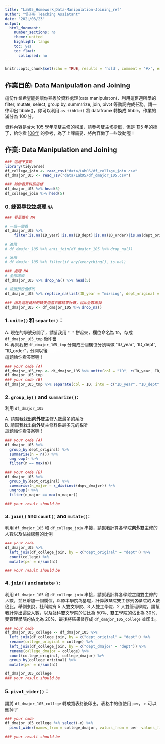 ```yaml
---
title: "Lab05_Homework_Data-Manipulation-Joining_ref"
author: "曾子軒 Teaching Assiatant"
date: "2021/03/23"
output:
  html_document:
    number_sections: no
    theme: united
    highlight: tango
    toc: yes
    toc_float:
      collapsed: no
---
```


```r
knitr::opts_chunk$set(echo = TRUE, results = 'hold', comment = '#>', error = TRUE)
```

## 作業目的: Data Manipulation and Joining

這份作業希望能夠讓你熟悉於資料處理(data manipulation)，利用這兩週所學的 filter, mutate, select, group by, summarize, join, pivot 等動詞完成任務。請一律印出 tibble()，你可以利用 `as_tibble()` 將 dataframe 轉換成 tibble。作業的滿分為 100 分。

資料內容是台大 105 學年度雙主修的榜單，請參考[雙主修榜單](https://reg227.aca.ntu.edu.tw/TMD/stuquery/doc/105%E9%9B%99%E4%B8%BB%E4%BF%AE%E6%A6%9C%E5%96%AE.pdf)，但是 105 年的掛了，給你看 [108年](http://reg227.aca.ntu.edu.tw/tmd/stuquery/doc/108%E9%9B%99%E4%B8%BB%E4%BF%AE%E6%A6%9C%E5%96%AE.pdf) 的參考，為了上課需要，將內容做了一些改動喔！

## 作業: Data Manipulation and Joining

```r
### 這邊不要動
library(tidyverse)
df_college_join <- read_csv("data/Lab05/df_college_join.csv")
df_dmajor_105 <- read_csv("data/Lab05/df_dmajor_105.csv")

### 給你看資料長這樣
df_dmajor_105 %>% head(5)
df_college_join %>% head(5)
```

### 0. 練習尋找並處理 `NA`

```r
### 看是誰有 NA

# 一個一個看
df_dmajor_105 %>%
    filter(is.na(ID_year)|is.na(ID_dept)|is.na(ID_order)|is.na(dept_original)|is.na(grade)|is.na(name)|is.na(dept_dmajor))

# 進階
# df_dmajor_105 %>% anti_join(df_dmajor_105 %>% drop_na())

# 進階
# df_dmajor_105 %>% filter(if_any(everything(), is.na))

### 處理 NA
# 全部踢掉
df_dmajor_105 %>% drop_na() %>% head(5)

# 按照預設值修改
df_dmajor_105 %>% replace_na(list(ID_year = "missing", dept_original = "unknown", grade = 0)) %>% head(5)

### 因為這題資料的缺失值會影響結果計算，因此全數踢掉
df_dmajor_105 <- df_dmajor_105 %>% drop_na()
```


### 1. `unite()` 和 `separte()`：

A. 現在的學號分開了，請幫我用 `"-"` 拼起來，欄位命名為 `ID`，存成 `df_dmajor_105_tmp` 後印出   
B. 再幫我把 `df_dmajor_105_tmp` 分開成三個欄位分別叫做 "ID_year", "ID_dept", "ID_order"，分開以後<span style="color: white;">回到一個人生活</span>   
這題給你看答案喔！

```r
### your code (A)
df_dmajor_105_tmp <- df_dmajor_105 %>% unite(col = "ID", c(ID_year, ID_dept, ID_order), sep = "-")
df_dmajor_105_tmp
### your code (B)
df_dmajor_105_tmp %>% separate(col = ID, into = c("ID_year", "ID_dept", "ID_order"), sep = "-")

```


### 2. `group_by()` and `summarize()`:

利用 `df_dmajor_105`

A. 請幫我找出**向外**雙主修人數最多的系所   
B. 請幫我找出**向外**雙主修科系最多元的系所   
這題給你看答案喔！

```r
### your code (A)
df_dmajor_105 %>%
  group_by(dept_original) %>%
  summarise(n = n()) %>%
  ungroup() %>%
  filter(n == max(n))

### your code (B)
df_dmajor_105 %>%
  group_by(dept_original) %>%
  summarise(n_major = n_distinct(dept_dmajor)) %>%
  ungroup() %>%
  filter(n_major == max(n_major))

### your result should be

```


### 3. `join()` and `count()` and `mutate()`:

利用 `df_dmajor_105` 和 `df_college_join` 串接，請幫我計算各學院**向外**雙主修的人數以及佔據總體的比例

```r
### your code
df_dmajor_105 %>%
  left_join(df_college_join, by = c("dept_original" = "dept")) %>%
  count(college) %>%
  mutate(per = n/sum(n))

### your result should be

```

### 4. `join()` and `mutate()`:

利用 `df_dmajor_105` 和 `df_college_join` 串接，請幫我計算各學院之間雙主修的人數，並且增加一個欄位，以原本學院為基礎，計算該學院雙主修到各學院的人數佔比。舉例來說，社科院有 5 人雙文學院、3 人雙工學院、2 人雙管理學院，請幫我計算出這些人數，以及社科雙文學院的佔比為 50%、雙工學院的佔比為 30%、雙管理學院的佔比為 20%，最後將結果儲存成 `df_dmajor_105_college` 並印出。

```r
### your code
df_dmajor_105_college <- df_dmajor_105 %>%
  left_join(df_college_join, by = c("dept_original" = "dept")) %>%
  rename(college_original = college) %>%
  left_join(df_college_join, by = c("dept_dmajor" = "dept")) %>%
  rename(college_dmajor = college) %>%
  count(college_original, college_dmajor) %>%
  group_by(college_original) %>%
  mutate(per = n/sum(n))

df_dmajor_105_college
### your result should be

```

### 5. `pivot_wider()`：

請將 `df_dmajor_105_college` 轉成寬表格後印出，表格中的值使用 `per`， `n` 可以刪掉了

```r
### your code
df_dmajor_105_college %>% select(-n) %>%
  pivot_wider(names_from = college_dmajor, values_from = per, values_fill = list(per = 0))

### your result should be 
```

